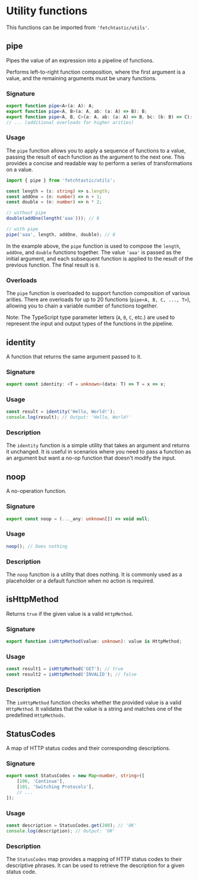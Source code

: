 # Utility functions
This functions can be imported from `'fetchtastic/utils'`.


## pipe

Pipes the value of an expression into a pipeline of functions.

Performs left-to-right function composition, where the first argument is a value, and the remaining arguments must be unary functions.

### Signature

```typescript
export function pipe<A>(a: A): A;
export function pipe<A, B>(a: A, ab: (a: A) => B): B;
export function pipe<A, B, C>(a: A, ab: (a: A) => B, bc: (b: B) => C): C;
// ... (additional overloads for higher arities)
```

### Usage

The `pipe` function allows you to apply a sequence of functions to a value, passing the result of each function as the argument to the next one. This provides a concise and readable way to perform a series of transformations on a value.

```typescript
import { pipe } from 'fetchtastic/utils';

const length = (s: string) => s.length;
const addOne = (n: number) => n + 1;
const double = (n: number) => n * 2;

// without pipe
double(addOne(length('aaa'))); // 8

// with pipe
pipe('aaa', length, addOne, double); // 8
```

In the example above, the `pipe` function is used to compose the `length`, `addOne`, and `double` functions together. The value `'aaa'` is passed as the initial argument, and each subsequent function is applied to the result of the previous function. The final result is `8`.

### Overloads

The `pipe` function is overloaded to support function composition of various arities. There are overloads for up to 20 functions (`pipe<A, B, C, ..., T>`), allowing you to chain a variable number of functions together.

Note: The TypeScript type parameter letters (`A`, `B`, `C`, etc.) are used to represent the input and output types of the functions in the pipeline.

## identity

A function that returns the same argument passed to it.

### Signature

```typescript
export const identity: <T = unknown>(data: T) => T = x => x;
```

### Usage

```typescript
const result = identity('Hello, World!');
console.log(result); // Output: 'Hello, World!'
```

### Description

The `identity` function is a simple utility that takes an argument and returns it unchanged. It is useful in scenarios where you need to pass a function as an argument but want a no-op function that doesn't modify the input.

## noop

A no-operation function.

### Signature

```typescript
export const noop = (..._any: unknown[]) => void null;
```

### Usage

```typescript
noop(); // Does nothing
```

### Description

The `noop` function is a utility that does nothing. It is commonly used as a placeholder or a default function when no action is required.

## isHttpMethod

Returns `true` if the given value is a valid `HttpMethod`.

### Signature

```typescript
export function isHttpMethod(value: unknown): value is HttpMethod;
```

### Usage

```typescript
const result1 = isHttpMethod('GET'); // true
const result2 = isHttpMethod('INVALID'); // false
```

### Description

The `isHttpMethod` function checks whether the provided value is a valid `HttpMethod`. It validates that the value is a string and matches one of the predefined `HttpMethods`.

## StatusCodes

A map of HTTP status codes and their corresponding descriptions.

### Signature

```typescript
export const StatusCodes = new Map<number, string>([
    [100, 'Continue'],
    [101, 'Switching Protocols'],
    // ...
]);
```

### Usage

```typescript
const description = StatusCodes.get(200); // 'OK'
console.log(description); // Output: 'OK'
```

### Description

The `StatusCodes` map provides a mapping of HTTP status codes to their descriptive phrases. It can be used to retrieve the description for a given status code.
